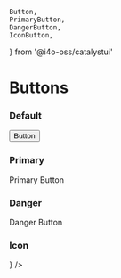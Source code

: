 	Button,
	PrimaryButton,
	DangerButton,
	IconButton,
} from '@i4o-oss/catalystui'

# Buttons

### Default

<DemoCard>
	<Button>Button</Button>
</DemoCard>

### Primary

<DemoCard>
	<PrimaryButton>Primary Button</PrimaryButton>
</DemoCard>

### Danger

<DemoCard>
	<DangerButton>Danger Button</DangerButton>
</DemoCard>

### Icon

<DemoCard>
	<IconButton icon={<HomeIcon />} />
</DemoCard>
